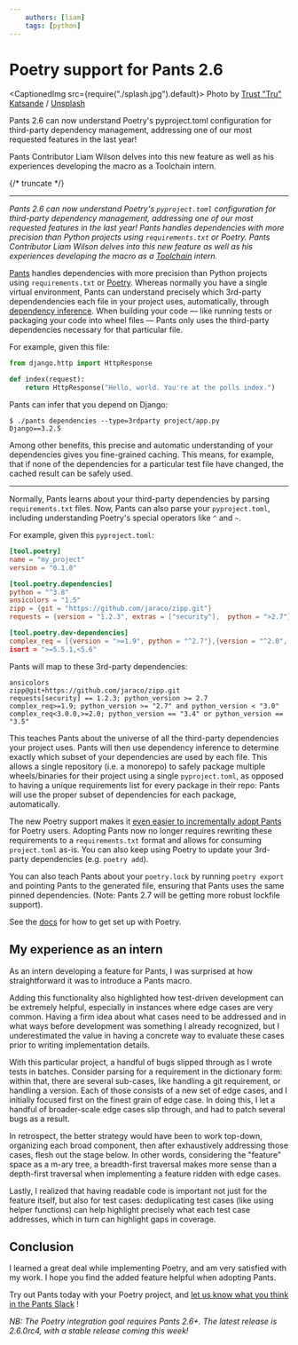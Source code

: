 ```yaml
---
    authors: [liam]
    tags: [python]
---
```


# Poetry support for Pants 2.6

<CaptionedImg src={require("./splash.jpg").default}>
  Photo by [Trust "Tru"
  Katsande](https://unsplash.com/@iamtru?utm_source=ghost&utm_medium=referral&utm_campaign=api-credit)
  /
  [Unsplash](https://unsplash.com/?utm_source=ghost&utm_medium=referral&utm_campaign=api-credit)
</CaptionedImg>

Pants 2.6 can now understand Poetry's pyproject.toml configuration for third-party dependency management, addressing one of our most requested features in the last year!

Pants Contributor Liam Wilson delves into this new feature as well as his experiences developing the macro as a Toolchain intern.

{/* truncate */}

---

_Pants 2.6 can now understand Poetry's `pyproject.toml` configuration for third-party dependency management, addressing one of our most requested features in the last year! Pants handles dependencies with more precision than Python projects using `requirements.txt` or Poetry. Pants Contributor Liam Wilson delves into this new feature as well as his experiences developing the macro as a [Toolchain](http://toolchain.com) intern._

[Pants](https://www.pantsbuild.org/v2.6/) handles dependencies with more precision than Python projects using `requirements.txt` or [Poetry](https://python-poetry.org/). Whereas normally you have a single virtual environment, Pants can understand precisely which 3rd-party dependendencies each file in your project uses, automatically, through [dependency inference](https://www.pantsbuild.org/docs/how-does-pants-work#dependency-inference). When building your code — like running tests or packaging your code into wheel files — Pants only uses the third-party dependencies necessary for that particular file.

For example, given this file:

```py caption="Code for project/app.py"
from django.http import HttpResponse

def index(request):
    return HttpResponse("Hello, world. You're at the polls index.")
```

Pants can infer that you depend on Django:

```shell-session
$ ./pants dependencies --type=3rdparty project/app.py
Django==3.2.5
```

Among other benefits, this precise and automatic understanding of your dependencies gives you fine-grained caching. This means, for example, that if none of the dependencies for a particular test file have changed, the cached result can be safely used.

---

Normally, Pants learns about your third-party dependencies by parsing `requirements.txt` files. Now, Pants can also parse your `pyproject.toml`, including understanding Poetry's special operators like `^` and `~`.

For example, given this `pyproject.toml`:

```toml
[tool.poetry]
name = "my_project"
version = "0.1.0"

[tool.poetry.dependencies]
python = "^3.8"
ansicolors = "1.5"
zipp = {git = "https://github.com/jaraco/zipp.git"}
requests = {version = "1.2.3", extras = ["security"],  python = ">2.7"}

[tool.poetry.dev-dependencies]
complex_req = [{version = ">=1.9", python = "^2.7"},{version = "^2.0", python = "3.4 || 3.5"}
isort = ">=5.5.1,<5.6"
```

Pants will map to these 3rd-party dependencies:

```
ansicolors
zipp@git+https://github.com/jaraco/zipp.git
requests[security] == 1.2.3; python_version >= 2.7
complex_req>=1.9; python_version >= "2.7" and python_version < "3.0"
complex_req<3.0.0,>=2.0; python_version == "3.4" or python_version == "3.5"
```

This teaches Pants about the universe of all the third-party dependencies your project uses. Pants will then use dependency inference to determine exactly which subset of your dependencies are used by each file. This allows a single repository (i.e. a monorepo) to safely package multiple wheels/binaries for their project using a single `pyproject.toml`, as opposed to having a unique requirements list for every package in their repo: Pants will use the proper subset of dependencies for each package, automatically.

The new Poetry support makes it [even easier to incrementally adopt Pants](https://www.pantsbuild.org/docs/existing-repositories) for Poetry users. Adopting Pants now no longer requires rewriting these requirements to a `requirements.txt` format and allows for consuming `project.toml` as-is. You can also keep using Poetry to update your 3rd-party dependencies (e.g. `poetry add`).

You can also teach Pants about your `poetry.lock` by running `poetry export` and pointing Pants to the generated file, ensuring that Pants uses the same pinned dependencies. (Note: Pants 2.7 will be getting more robust lockfile support).

See the [docs](https://www.pantsbuild.org/v2.6/docs/python-third-party-dependencies#poetry-integration) for how to get set up with Poetry.

## My experience as an intern

As an intern developing a feature for Pants, I was surprised at how straightforward it was to introduce a Pants macro.

Adding this functionality also highlighted how test-driven development can be extremely helpful, especially in instances where edge cases are very common. Having a firm idea about what cases need to be addressed and in what ways before development was something I already recognized, but I underestimated the value in having a concrete way to evaluate these cases prior to writing implementation details.

With this particular project, a handful of bugs slipped through as I wrote tests in batches. Consider parsing for a requirement in the dictionary form: within that, there are several sub-cases, like handling a git requirement, or handling a version. Each of those consists of a new set of edge cases, and I initially focused first on the finest grain of edge case. In doing this, I let a handful of broader-scale edge cases slip through, and had to patch several bugs as a result.

In retrospect, the better strategy would have been to work top-down, organizing each broad component, then after exhaustively addressing those cases, flesh out the stage below. In other words, considering the "feature" space as a m-ary tree, a breadth-first traversal makes more sense than a depth-first traversal when implementing a feature ridden with edge cases.

Lastly, I realized that having readable code is important not just for the feature itself, but also for test cases: deduplicating test cases (like using helper functions) can help highlight precisely what each test case addresses, which in turn can highlight gaps in coverage.

## Conclusion

I learned a great deal while implementing Poetry, and am very satisfied with my work. I hope you find the added feature helpful when adopting Pants.

Try out Pants today with your Poetry project, and [let us know what you think in the Pants Slack](https://www.pantsbuild.org/docs/getting-help) !

_NB: The Poetry integration goal requires Pants 2.6+. The latest release is 2.6.0rc4, with a stable release coming this week!_
